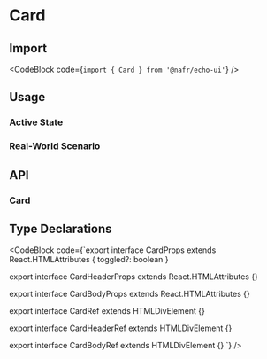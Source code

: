 
# Card

## Import

<CodeBlock code={`import { Card } from '@nafr/echo-ui'`} />

## Usage

<Default />

### Active State

<Toggled />

### Real-World Scenario

<ActualScenario />

## API

### Card

<CardAPITable />

## Type Declarations

<CodeBlock code={`export interface CardProps extends React.HTMLAttributes<HTMLDivElement> {
  toggled?: boolean
}

export interface CardHeaderProps extends React.HTMLAttributes<HTMLDivElement> {}

export interface CardBodyProps extends React.HTMLAttributes<HTMLDivElement> {}

export interface CardRef extends HTMLDivElement {}

export interface CardHeaderRef extends HTMLDivElement {}

export interface CardBodyRef extends HTMLDivElement {}
`} />
